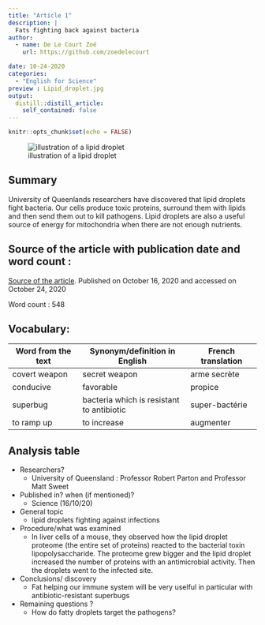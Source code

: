```yaml
---
title: "Article 1"
description: |
  Fats fighting back against bacteria
author:
  - name: De Le Court Zoé
    url: https://github.com/zoedelecourt

date: 10-24-2020
categories:
  - "English for Science"
preview : Lipid_droplet.jpg
output:
  distill::distill_article:
    self_contained: false
---
```


```r
knitr::opts_chunk$set(echo = FALSE)
```
![illustration of a lipid droplet](Lipid_droplet.jpg)

## Summary 

University of Queenlands researchers have discovered that lipid droplets fight bacteria. Our cells produce toxic proteins, surround them with lipids and then send them out to kill pathogens. Lipid droplets are also a useful source of energy for mitochondria when there are not enough nutrients.

## Source of the article with publication date and word count :
[Source of the article](https://www.genengnews.com/news/fat-droplets-in-cells-rally-against-bacteria/).
Published on  October 16, 2020 and accessed on October 24, 2020

Word count : 548

## Vocabulary: 

| Word from the text | Synonym/definition in English | French translation |
|--------------------|-------------------------------|--------------------|
|   covert weapon    |        secret weapon          |    arme secrète    |
|    conducive       |         favorable             |      propice       |
|    superbug       | bacteria which is resistant to antibiotic |     super-bactérie       |
|   to ramp up       |         to increase          |       augmenter     |


## Analysis table

- Researchers? 
    + University of Queensland : Professor Robert Parton and Professor Matt Sweet 

- Published in? when (if mentioned)?
    + Science (16/10/20)

- General topic
    + lipid droplets fighting against infections 
- Procedure/what was examined
    + In liver cells of a mouse, they observed how the lipid droplet proteome (the entire set of proteins) reacted to  the bacterial toxin lipopolysaccharide. The proteome grew bigger and the lipid droplet increased the number of proteins with an antimicrobial activity. Then the droplets went to the infected site.
    
- Conclusions/ discovery
    + Fat helping our immune system will be very uselful in particular with antibiotic-resistant superbugs

- Remaining questions ? 
    + How do fatty droplets target the pathogens?
